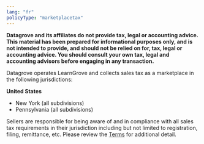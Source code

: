 ```yaml
---
lang: "fr"
policyType: "marketplacetax"
---
```


**Datagrove and its affiliates do not provide tax, legal or accounting advice. This material has been prepared for informational purposes only, and is not intended to provide, and should not be relied on for, tax, legal or accounting advice. You should consult your own tax, legal and accounting advisors before engaging in any transaction.**

Datagrove operates LearnGrove and collects sales tax as a marketplace in the following jurisdictions:

**United States**
- New York (all subdivisions)
- Pennsylvania (all subdivisions)

Sellers are responsible for being aware of and in compliance with all sales tax requirements in their jurisdiction including but not limited to registration, filing, remittance, etc. Please review the [Terms](/terms) for additional detail.

